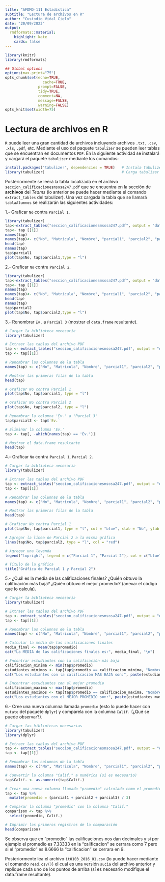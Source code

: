 ---
title: "AFDMD-111 Estadística"
subtitle: "Lectura de archivos en R"
author: "Custodio Vidal Cielo"
date: "20/09/2023"
output:
  rmdformats::material:
    highlight: kate
    cards: false
---


```{r knitr_init, echo=FALSE, message=TRUE, cache=FALSE, warnings=F}
library(knitr)
library(rmdformats)

## Global options
options(max.print="75")
opts_chunk$set(echo=TRUE,
	             cache=TRUE,
               prompt=FALSE,
               tidy=TRUE,
               comment=NA,
               message=FALSE,
               warning=FALSE)
opts_knit$set(width=75)
```

# Lectura de archivos en R

`R` puede leer una gran cantidad de archivos incluyendo archivos `.txt`, `.csv`, `.xls`, `.pdf`, etc. Mediante el uso del paquete `tabulizer` se pueden leer tablas que se encuentran en documentos `PDF`. En la siguiente actividad se instalará y cargará el paquete `tabulizer` mediante los comandos:

```{r eval=FALSE}
install.packages("tabulizer", dependencies = TRUE)   # Instala tabulizer
library(tabulizer)                                   # Carga tabulizer

```

Posteriormente se leerá la tabla localizada en el archivo `seccion_calificacionesmsosa247.pdf` que se encuentra en la sección de **archivos** del *Teams* (lo anterior se puede hacer mediante el comando `extract_tables` del tabulizer). Una vez cargada la tabla que se llamará `tablaAlumnos` se realizarán las siguientes actividades:

1.- Graficar `No` contra `Parcial 1`.

```{r}
library(tabulizer)
tap<-extract_tables("seccion_calificacionesmsosa247.pdf", output = "data.frame")
tap<- tap [[1]] 
names(tap) 
names(tap)<- c("No", "Matricula", "Nombre", "parcial1", "parcial2", "parcial3", "promedio")
head(tap)
names(tap)
tap$parcial1
plot(tap$No, tap$parcial1,type = "l")

```


2.- Graficar `No` contra `Parcial 2`.

```{r}
library(tabulizer)
tap<-extract_tables("seccion_calificacionesmsosa247.pdf", output = "data.frame")
tap<- tap [[1]] 
names(tap) 
names(tap)<- c("No", "Matricula", "Nombre", "parcial1", "parcial2", "parcial3", "promedio")
head(tap)
names(tap)
tap$parcial2
plot(tap$No, tap$parcial2,type = "l")

```


3.- Renombrar `Ev.` a `Parcial 3` (mostrar el `data.frame` resultante).

```{r}
# Cargar la biblioteca necesaria
library(tabulizer)

# Extraer las tablas del archivo PDF
tap <- extract_tables("seccion_calificacionesmsosa247.pdf", output = "data.frame")
tap <- tap[[1]]

# Renombrar las columnas de la tabla
names(tap) <- c("No", "Matricula", "Nombre", "parcial1", "parcial2", "parcial3", "promedio")

# Mostrar las primeras filas de la tabla
head(tap)

# Graficar No contra Parcial 1
plot(tap$No, tap$parcial1, type = "l")

# Graficar No contra Parcial 2
plot(tap$No, tap$parcial2, type = "l")

# Renombrar la columna 'Ev.' a 'Parcial 3'
tap$parcial3 <- tap$`Ev.`

# Eliminar la columna 'Ev.'
tap <- tap[, -which(names(tap) == 'Ev.')]

# Mostrar el data.frame resultante
head(tap)

```


4.- Graficar `No` contra `Parcial 1`, `Parcial 2`.
```{r}

# Cargar la biblioteca necesaria
library(tabulizer)

# Extraer las tablas del archivo PDF
tap <- extract_tables("seccion_calificacionesmsosa247.pdf", output = "data.frame")
tap <- tap[[1]]

# Renombrar las columnas de la tabla
names(tap) <- c("No", "Matricula", "Nombre", "parcial1", "parcial2", "parcial3", "promedio")

# Mostrar las primeras filas de la tabla
head(tap)

# Graficar No contra Parcial 1
plot(tap$No, tap$parcial1, type = "l", col = "blue", xlab = "No", ylab = "Parcial 1")

# Agregar la línea de Parcial 2 a la misma gráfica
lines(tap$No, tap$parcial2, type = "l", col = "red")

# Agregar una leyenda
legend("topright", legend = c("Parcial 1", "Parcial 2"), col = c("blue", "red"), lty = 1)

# Título de la gráfica
title("Gráfica de Parcial 1 y Parcial 2")

```

5.- ¿Cuál es la media de las calificaciones finales? ¿Quién obtuvo la calificación más baja? ¿Quién obtuvo el mejor promedio? (anexar el código que lo calcula).

```{r}

# Cargar la biblioteca necesaria
library(tabulizer)

# Extraer las tablas del archivo PDF
tap <- extract_tables("seccion_calificacionesmsosa247.pdf", output = "data.frame")
tap <- tap[[1]]

# Renombrar las columnas de la tabla
names(tap) <- c("No", "Matricula", "Nombre", "parcial1", "parcial2", "parcial3", "promedio")

# Calcular la media de las calificaciones finales
media_final <- mean(tap$promedio)
cat("La MEDIA de las calificaciones finales es:", media_final, "\n")

# Encontrar estudiantes con la calificación más baja
calificacion_minima <- min(tap$promedio)
estudiantes_minimos <- tap[tap$promedio == calificacion_minima, "Nombre"]
cat("Los estudiantes con la calificación MAS BAJA son:", paste(estudiantes_minimos, collapse = ", "), "con una calificación de", calificacion_minima, "\n")

# Encontrar estudiantes con el mejor promedio
calificacion_maxima <- max(tap$promedio)
estudiantes_maximos <- tap[tap$promedio == calificacion_maxima, "Nombre"]
cat("Los estudiantes con el MEJOR PROMEDIO son:", paste(estudiantes_maximos, collapse = ", "), "con una calificación de", calificacion_maxima, "\n")


```

6.- Cree una nueva columna llamada `promedio` (esto lo puede hacer con `mutate` del paquete `dplyr`) y compárela con la columna `Calif.` (¿Qué se puede observar?).

```{r}
# Cargar las bibliotecas necesarias
library(tabulizer)
library(dplyr)

# Extraer las tablas del archivo PDF
tap <- extract_tables("seccion_calificacionesmsosa247.pdf", output = "data.frame")
tap <- tap[[1]]

# Renombrar las columnas de la tabla
names(tap) <- c("No", "Matricula", "Nombre", "parcial1", "parcial2", "parcial3", "Calif.")

# Convertir la columna "Calif." a numérica (si es necesario)
tap$Calif. <- as.numeric(tap$Calif.)

# Crear una nueva columna llamada "promedio" calculada como el promedio de las columnas de parciales
tap <- tap %>%
  mutate(promedio = (parcial1 + parcial2 + parcial3) / 3)

# Comparar la columna "promedio" con la columna "Calif."
comparison <- tap %>%
  select(promedio, Calif.)

# Imprimir los primeros registros de la comparación
head(comparison)

```
Se observa que en "promedio" las calificaciones nos dan decimales y si por ejemplo el promedio es 7.33333 en la "calificacion" se cerrara como 7 pero si el "promedio" es 8.6666 la "calificacion" se cerrara en 9.

Posteriormente lea el archivo `it0103_2016_01.csv` (lo puede hacer mediante el comando `read.csv()`) el cual es una versión `sucia` del archivo anterior y replique cada uno de los puntos de arriba (sí es necesario modifique el data.frame resultante).
